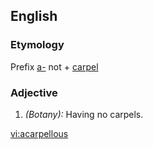 ==English==

===Etymology===
Prefix [[a-]] not + [[carpel]]
===Adjective===
{{infl|en|adjective}}

#''(Botany):'' Having no carpels.

[[vi:acarpellous]]